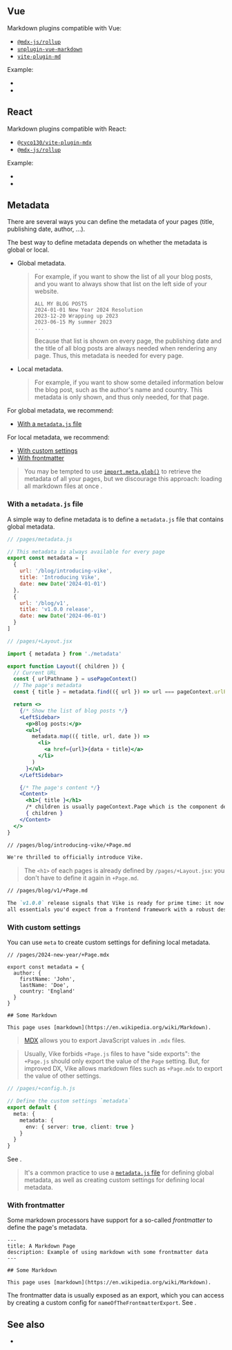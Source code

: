 

## Vue

Markdown plugins compatible with Vue:
 - [`@mdx-js/rollup`](https://mdxjs.com/packages/rollup/)
 - [`unplugin-vue-markdown`](https://github.com/antfu/unplugin-vue-markdown)
 - [`vite-plugin-md`](https://github.com/antfu/vite-plugin-md)

Example:
 - <RepoLink path='/examples/vue-full/vite.config.ts' />
 - <RepoLink path='/examples/vue-full/pages/markdown/+Page.md' />


## React

Markdown plugins compatible with React:
 - [`@cyco130/vite-plugin-mdx`](https://github.com/cyco130/vite-plugin-mdx/)
 - [`@mdx-js/rollup`](https://mdxjs.com/packages/rollup/)

Example:
 - <RepoLink path='/examples/react-full/vite.config.ts' />
 - <RepoLink path='/examples/react-full/pages/markdown/+Page.mdx' />


## Metadata

There are several ways you can define the metadata of your pages (title, publishing date, author, ...).

The best way to define metadata depends on whether the metadata is global or local.
 - Global metadata.
   > For example, if you want to show the list of all your blog posts, and you want to always show that list on the left side of your website.
   > ```
   > ALL MY BLOG POSTS
   > 2024-01-01 New Year 2024 Resolution
   > 2023-12-20 Wrapping up 2023
   > 2023-06-15 My summer 2023
   > ...
   > ```
   > Because that list is shown on every page, the publishing date and the title of all blog posts are always needed when rendering any page. Thus, this metadata is needed for every page.
 - Local metadata.
   > For example, if you want to show some detailed information below the blog post, such as the author's name and country. This metadata is only shown, and thus only needed, for that page.

For global metadata, we recommend:
- [With a `metadata.js` file](#with-a-metadata-js-file)

For local metadata, we recommend:
- [With custom settings](#with-custom-settings)
- [With frontmatter](#with-frontmatter)

> You may be tempted to use [`import.meta.glob()`](https://vitejs.dev/guide/features.html#glob-import) to retrieve the metadata of all your pages, but we discourage this approach: loading all markdown files at once <ViteLazyTranspilingContradiction />.


### With a `metadata.js` file

A simple way to define metadata is to define a `metadata.js` file that contains <Link href="#metadata:~:text=global%20or%20local.-,Global%20metadata,-.">global metadata</Link>.

```js
// /pages/metadata.js

// This metadata is always available for every page
export const metadata = [
  {
    url: '/blog/introducing-vike',
    title: 'Introducing Vike',
    date: new Date('2024-01-01')
  },
  {
    url: '/blog/v1',
    title: 'v1.0.0 release',
    date: new Date('2024-06-01')
  }
]
```

```jsx
// /pages/+Layout.jsx

import { metadata } from './metadata'

export function Layout({ children }) {
  // Current URL
  const { urlPathname } = usePageContext()
  // The page's metadata
  const { title } = metadata.find(({ url }) => url === pageContext.urlPathname)

  return <>
    {/* Show the list of blog posts */}
    <LeftSidebar>
      <p>Blog posts:</p>
      <ul>{
        metadata.map(({ title, url, date }) =>
          <li>
            <a href={url}>{data + title}</a>
          </li>
        )
      }</ul>
    </LeftSidebar>

    {/* The page's content */}
    <Content>
      <h1>{ title }</h1>
      /* children is usually pageContext.Page which is the component defined by +Page.md */
      { children }
    </Content>
  </>
}
```

```md
// /pages/blog/introducing-vike/+Page.md

We're thrilled to officially introduce Vike.
```
> The `<h1>` of each pages is already defined by `/pages/+Layout.jsx`: you don't have to define it again in `+Page.md`.

```md
// /pages/blog/v1/+Page.md

The `v1.0.0` release signals that Vike is ready for prime time: it now includes
all essentials you'd expect from a frontend framework with a robust design.
```


### With custom settings

You can use <Link href="/meta">`meta`</Link> to create custom settings for defining <Link href="#metadata:~:text=for%20every%20page.-,Local%20metadata,-.">local metadata</Link>.

```mdx
// /pages/2024-new-year/+Page.mdx

export const metadata = {
  author: {
    firstName: 'John',
    lastName: 'Doe',
    country: 'England'
  }
}

## Some Markdown

This page uses [markdown](https://en.wikipedia.org/wiki/Markdown).
```

> [MDX](https://mdxjs.com/) allows you to export JavaScript values in `.mdx` files.

> Usually, Vike forbids `+Page.js` files to have "side exports": the `+Page.js` should only export the value of the `Page` setting.
> But, for improved DX, Vike allows markdown files such as `+Page.mdx` to export the value of other settings.

```ts
// /pages/+config.h.js

// Define the custom settings `metadata`
export default {
  meta: {
    metadata: {
      env: { server: true, client: true }
    }
  }
}
```

See <Link href="/meta"/>.

> It's a common practice to use a [`metadata.js` file](#with-a-metadata-js-file) for defining global metadata, as well as creating custom settings for defining local metadata.


### With frontmatter

Some markdown processors have support for a so-called *frontmatter* to define the page's metadata.

```
---
title: A Markdown Page
description: Example of using markdown with some frontmatter data
---

## Some Markdown

This page uses [markdown](https://en.wikipedia.org/wiki/Markdown).
```

The frontmatter data is usually exposed as an export,
which you can access by creating a custom config for `nameOfTheFrontmatterExport`. See <Link href="/meta" />.


## See also

- <Link href="/head" />
